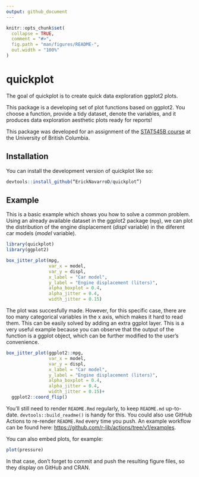 ```yaml
---
output: github_document
---
```


<!-- README.md is generated from README.Rmd. Please edit that file -->

```r
knitr::opts_chunk$set(
  collapse = TRUE,
  comment = "#>",
  fig.path = "man/figures/README-",
  out.width = "100%"
)
```

# quickplot

<!-- badges: start -->
<!-- badges: end -->

The goal of quickplot is to create quick data exploration ggplot2 plots.

This package is  a developing set of plot functions based on ggplot2. You choose a function, provide a tidy dataset, denote the variables, and it produces data exploration aesthetic plots ready for reports! 

This package was developed for an assignment of the [STAT545B course](https://stat545.stat.ubc.ca) at the University of British Columbia. 

## Installation

You can install the development version of quickplot like so:

``` r
devtools::install_github(“ErickNavarroD/quickplot”) 
```

## Example

This is a basic example which shows you how to solve a common problem.  Using an already available dataset in the ggplot2 package (`mpg`), we can plot the distribution of the engine displacement (*displ* variable) in the diferent car models (*model* variable).

```r
library(quickplot)
library(ggplot2)

box_jitter_plot(mpg, 
                var_x = model,
                var_y = displ,
                x_label = "Car model",
                y_label = "Engine displacement (liters)",
                alpha_boxplot = 0.4,
                alpha_jitter = 0.4,
                width_jitter = 0.15)
```

The plot was succesfully made. However, for this specific case, there are too many categorical variables in the x axis, which makes it hard to read them. This can be easily solved by adding an extra ggplot layer. This is a very useful example because you can observe that the output of the function is a ggplot object, which can be further modified to the user's convenience.

```r
box_jitter_plot(ggplot2::mpg, 
                var_x = model,
                var_y = displ,
                x_label = "Car model",
                y_label = "Engine displacement (liters)",
                alpha_boxplot = 0.4,
                alpha_jitter = 0.4,
                width_jitter = 0.15)+
  ggplot2::coord_flip()
```

You'll still need to render `README.Rmd` regularly, to keep `README.md` up-to-date. `devtools::build_readme()` is handy for this. You could also use GitHub Actions to re-render `README.Rmd` every time you push. An example workflow can be found here: <https://github.com/r-lib/actions/tree/v1/examples>.

You can also embed plots, for example:

```r
plot(pressure)
```

In that case, don't forget to commit and push the resulting figure files, so they display on GitHub and CRAN.
